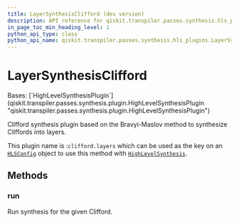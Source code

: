 ```yaml
---
title: LayerSynthesisClifford (dev version)
description: API reference for qiskit.transpiler.passes.synthesis.hls_plugins.LayerSynthesisClifford in the dev version of qiskit
in_page_toc_min_heading_level: 1
python_api_type: class
python_api_name: qiskit.transpiler.passes.synthesis.hls_plugins.LayerSynthesisClifford
---
```


# LayerSynthesisClifford

<Class id="qiskit.transpiler.passes.synthesis.hls_plugins.LayerSynthesisClifford" isDedicatedPage={true} github="https://github.com/Qiskit/qiskit/tree/main/qiskit/transpiler/passes/synthesis/hls_plugins.py#L624-L638" signature="qiskit.transpiler.passes.synthesis.hls_plugins.LayerSynthesisClifford" modifiers="class">
  Bases: [`HighLevelSynthesisPlugin`](qiskit.transpiler.passes.synthesis.plugin.HighLevelSynthesisPlugin "qiskit.transpiler.passes.synthesis.plugin.HighLevelSynthesisPlugin")

  Clifford synthesis plugin based on the Bravyi-Maslov method to synthesize Cliffords into layers.

  This plugin name is :`clifford.layers` which can be used as the key on an [`HLSConfig`](qiskit.transpiler.passes.HLSConfig "qiskit.transpiler.passes.HLSConfig") object to use this method with [`HighLevelSynthesis`](qiskit.transpiler.passes.HighLevelSynthesis "qiskit.transpiler.passes.HighLevelSynthesis").

  ## Methods

  ### run

  <Function id="qiskit.transpiler.passes.synthesis.hls_plugins.LayerSynthesisClifford.run" github="https://github.com/Qiskit/qiskit/tree/main/qiskit/transpiler/passes/synthesis/hls_plugins.py#L632-L638" signature="run(high_level_object, coupling_map=None, target=None, qubits=None, **options)">
    Run synthesis for the given Clifford.
  </Function>
</Class>

